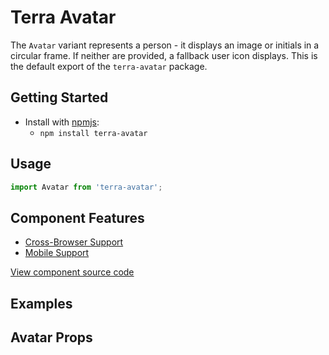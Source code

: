 


<Badge />

# Terra Avatar

The `Avatar` variant represents a person - it displays an image or initials in a circular frame. If neither are provided, a fallback user icon displays. This is the default export of the `terra-avatar` package.

## Getting Started

- Install with [npmjs](https://www.npmjs.com):
  - `npm install terra-avatar`

## Usage

```jsx
import Avatar from 'terra-avatar';
```

## Component Features

 * [Cross-Browser Support](https://github.com/cerner/terra-ui/blob/master/src/terra-dev-site/contributing/ComponentStandards.e.contributing.md#cross-browser-support)
 * [Mobile Support](https://github.com/cerner/terra-ui/blob/master/src/terra-dev-site/contributing/ComponentStandards.e.contributing.md#mobile-support)

[View component source code](https://github.com/cerner/terra-core/tree/master/packages/terra-avatar)

## Examples
<AvatarUser title="Default - Fallback Icon" />
<AvatarOneInitial title="Initials (1)" />
<AvatarTwoInitials title="Initials (2)" />
<AvatarIsDeceased title="Is Deceased" />
<AvatarImage title="Image" />
<AvatarSize title="Override Size" />
<AvatarColorVariants title="Toggle Color Variants - Theme Specific" />

## Avatar Props
<AvatarPropsTable />
